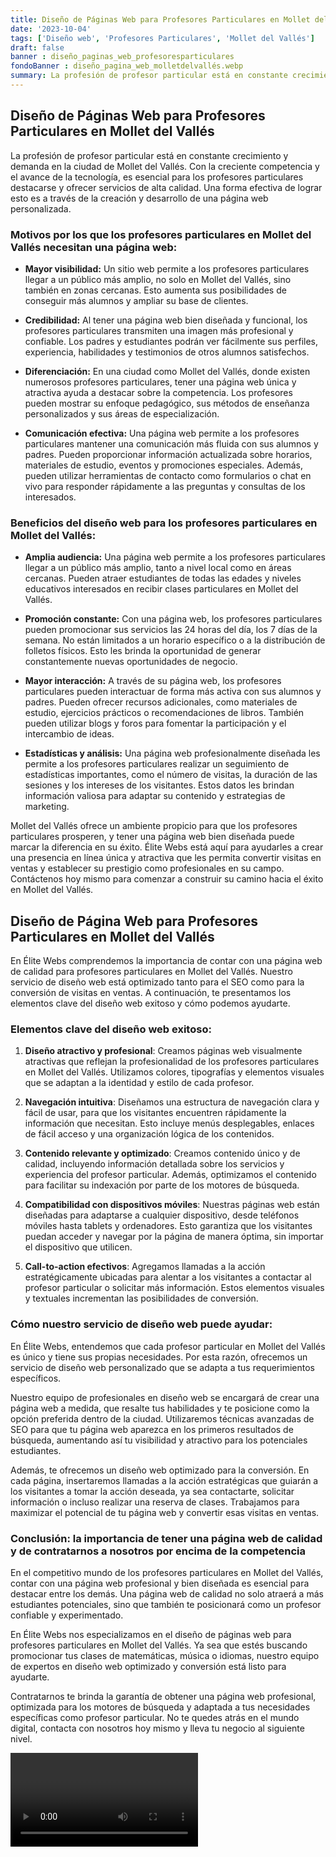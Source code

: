 ```yaml
---
title: Diseño de Páginas Web para Profesores Particulares en Mollet del Vallés
date: '2023-10-04'
tags: ['Diseño web', 'Profesores Particulares', 'Mollet del Vallés']
draft: false
banner : diseño_paginas_web_profesoresparticulares
fondoBanner : diseño_pagina_web_molletdelvallés.webp
summary: La profesión de profesor particular está en constante crecimiento y demanda en la ciudad de Mollet del Vallés. Con la creciente competencia y el avance de la tecnología, es esencial para los profesores particulares destacarse y ofrecer servicios de alta calidad. Una forma efectiva de lograr esto es a través de la creación y desarrollo de una página web personalizada.
---
```


## Diseño de Páginas Web para Profesores Particulares en Mollet del Vallés

La profesión de profesor particular está en constante crecimiento y demanda en la ciudad de Mollet del Vallés. Con la creciente competencia y el avance de la tecnología, es esencial para los profesores particulares destacarse y ofrecer servicios de alta calidad. Una forma efectiva de lograr esto es a través de la creación y desarrollo de una página web personalizada.

### Motivos por los que los profesores particulares en Mollet del Vallés necesitan una página web:

- **Mayor visibilidad:** Un sitio web permite a los profesores particulares llegar a un público más amplio, no solo en Mollet del Vallés, sino también en zonas cercanas. Esto aumenta sus posibilidades de conseguir más alumnos y ampliar su base de clientes.

- **Credibilidad:** Al tener una página web bien diseñada y funcional, los profesores particulares transmiten una imagen más profesional y confiable. Los padres y estudiantes podrán ver fácilmente sus perfiles, experiencia, habilidades y testimonios de otros alumnos satisfechos.

- **Diferenciación:** En una ciudad como Mollet del Vallés, donde existen numerosos profesores particulares, tener una página web única y atractiva ayuda a destacar sobre la competencia. Los profesores pueden mostrar su enfoque pedagógico, sus métodos de enseñanza personalizados y sus áreas de especialización.

- **Comunicación efectiva:** Una página web permite a los profesores particulares mantener una comunicación más fluida con sus alumnos y padres. Pueden proporcionar información actualizada sobre horarios, materiales de estudio, eventos y promociones especiales. Además, pueden utilizar herramientas de contacto como formularios o chat en vivo para responder rápidamente a las preguntas y consultas de los interesados.

### Beneficios del diseño web para los profesores particulares en Mollet del Vallés:

- **Amplia audiencia:** Una página web permite a los profesores particulares llegar a un público más amplio, tanto a nivel local como en áreas cercanas. Pueden atraer estudiantes de todas las edades y niveles educativos interesados en recibir clases particulares en Mollet del Vallés.

- **Promoción constante:** Con una página web, los profesores particulares pueden promocionar sus servicios las 24 horas del día, los 7 días de la semana. No están limitados a un horario específico o a la distribución de folletos físicos. Esto les brinda la oportunidad de generar constantemente nuevas oportunidades de negocio.

- **Mayor interacción:** A través de su página web, los profesores particulares pueden interactuar de forma más activa con sus alumnos y padres. Pueden ofrecer recursos adicionales, como materiales de estudio, ejercicios prácticos o recomendaciones de libros. También pueden utilizar blogs y foros para fomentar la participación y el intercambio de ideas.

- **Estadísticas y análisis:** Una página web profesionalmente diseñada les permite a los profesores particulares realizar un seguimiento de estadísticas importantes, como el número de visitas, la duración de las sesiones y los intereses de los visitantes. Estos datos les brindan información valiosa para adaptar su contenido y estrategias de marketing.

Mollet del Vallés ofrece un ambiente propicio para que los profesores particulares prosperen, y tener una página web bien diseñada puede marcar la diferencia en su éxito. Élite Webs está aquí para ayudarles a crear una presencia en línea única y atractiva que les permita convertir visitas en ventas y establecer su prestigio como profesionales en su campo. Contáctenos hoy mismo para comenzar a construir su camino hacia el éxito en Mollet del Vallés.

<GifSeo />

<Cta />

## Diseño de Página Web para Profesores Particulares en Mollet del Vallés

En Élite Webs comprendemos la importancia de contar con una página web de calidad para profesores particulares en Mollet del Vallés. Nuestro servicio de diseño web está optimizado tanto para el SEO como para la conversión de visitas en ventas. A continuación, te presentamos los elementos clave del diseño web exitoso y cómo podemos ayudarte.

### Elementos clave del diseño web exitoso:

1. **Diseño atractivo y profesional**: Creamos páginas web visualmente atractivas que reflejan la profesionalidad de los profesores particulares en Mollet del Vallés. Utilizamos colores, tipografías y elementos visuales que se adaptan a la identidad y estilo de cada profesor.

2. **Navegación intuitiva**: Diseñamos una estructura de navegación clara y fácil de usar, para que los visitantes encuentren rápidamente la información que necesitan. Esto incluye menús desplegables, enlaces de fácil acceso y una organización lógica de los contenidos.

3. **Contenido relevante y optimizado**: Creamos contenido único y de calidad, incluyendo información detallada sobre los servicios y experiencia del profesor particular. Además, optimizamos el contenido para facilitar su indexación por parte de los motores de búsqueda.

4. **Compatibilidad con dispositivos móviles**: Nuestras páginas web están diseñadas para adaptarse a cualquier dispositivo, desde teléfonos móviles hasta tablets y ordenadores. Esto garantiza que los visitantes puedan acceder y navegar por la página de manera óptima, sin importar el dispositivo que utilicen.

5. **Call-to-action efectivos**: Agregamos llamadas a la acción estratégicamente ubicadas para alentar a los visitantes a contactar al profesor particular o solicitar más información. Estos elementos visuales y textuales incrementan las posibilidades de conversión.

### Cómo nuestro servicio de diseño web puede ayudar:

En Élite Webs, entendemos que cada profesor particular en Mollet del Vallés es único y tiene sus propias necesidades. Por esta razón, ofrecemos un servicio de diseño web personalizado que se adapta a tus requerimientos específicos.

Nuestro equipo de profesionales en diseño web se encargará de crear una página web a medida, que resalte tus habilidades y te posicione como la opción preferida dentro de la ciudad. Utilizaremos técnicas avanzadas de SEO para que tu página web aparezca en los primeros resultados de búsqueda, aumentando así tu visibilidad y atractivo para los potenciales estudiantes.

Además, te ofrecemos un diseño web optimizado para la conversión. En cada página, insertaremos llamadas a la acción estratégicas que guiarán a los visitantes a tomar la acción deseada, ya sea contactarte, solicitar información o incluso realizar una reserva de clases. Trabajamos para maximizar el potencial de tu página web y convertir esas visitas en ventas.

### Conclusión: la importancia de tener una página web de calidad y de contratarnos a nosotros por encima de la competencia

En el competitivo mundo de los profesores particulares en Mollet del Vallés, contar con una página web profesional y bien diseñada es esencial para destacar entre los demás. Una página web de calidad no solo atraerá a más estudiantes potenciales, sino que también te posicionará como un profesor confiable y experimentado.

En Élite Webs nos especializamos en el diseño de páginas web para profesores particulares en Mollet del Vallés. Ya sea que estés buscando promocionar tus clases de matemáticas, música o idiomas, nuestro equipo de expertos en diseño web optimizado y conversión está listo para ayudarte.

Contratarnos te brinda la garantía de obtener una página web profesional, optimizada para los motores de búsqueda y adaptada a tus necesidades específicas como profesor particular. No te quedes atrás en el mundo digital, contacta con nosotros hoy mismo y lleva tu negocio al siguiente nivel.

<Video />

<CtaBot job='Profesores Particulares' city='Mollet del Vallés'/>

<Gmaps query='Mollet del Vallés+españa+maps' />